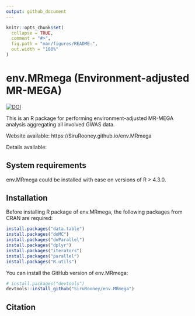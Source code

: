 ```yaml
---
output: github_document
---
```


<!-- README.md is generated from README.Rmd. Please edit that file -->

```r
knitr::opts_chunk$set(
  collapse = TRUE,
  comment = "#>",
  fig.path = "man/figures/README-",
  out.width = "100%"
)
```

# env.MRmega (Environment-adjusted MR-MEGA)

<!-- badges: start -->
[![DOI](https://zenodo.org/badge/DOI/10.5281/zenodo.11047160.svg)](https://doi.org/10.5281/zenodo.11047160)
<!-- badges: end -->

This is an R package for performing environment-adjusted MR-MEGA analysis aggregating all involved GWAS data. 

Website available: https://SiruRooney.github.io/env.MRmega

Details available:


## System requirements
env.MRmega could be installed with ease on versions of R > 4.3.0.


## Installation

Before installing R package of env.MRmega, the following packages from CRAN are required:

```r
install.packages("data.table")
install.packages("doMC")
install.packages("doParallel")
install.packages("dplyr")
install.packages("iterators")
install.packages("parallel")
install.packages("R.utils")
```

You can install the GitHub version of env.MRmega:

``` r
# install.packages("devtools")
devtools::install_github("SiruRooney/env.MRmega")
```

## Citation

